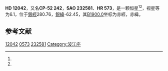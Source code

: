 {{Starbox begin
| name = HD 12042
}}
{{Starbox observe
| epoch = [[J2000.0|J2000.0]]
| constell = {{星座名待查}}<ref name=SIMBAD>{{cite web
 | url=http://simbad.u-strasbg.fr/simbad/sim-id?Ident=HR+573
 | title =Pulsating variable Star
 | publisher=Centre de Données astronomiques de Strasbourg
 | work=SIMBAD
 | accessdate=2012-07-13}}</ref><ref name=DATA>{{cite web
 | url=http://vizier.u-strasbg.fr/viz-bin/VizieR-5?-out.add=.&-source=5050&-corr=PK=HR&-out.max=9999&HR=573
 | title=VizieR Detailed Page
 | accessdate=2012-07-13
 | archive-date=2019-02-16
 | archive-url=https://web.archive.org/web/20190216081853/http://vizier.u-strasbg.fr/viz-bin/VizieR-5?-out.add=.&-source=5050&-corr=PK=HR&-out.max=9999&HR=573
 | dead-url=no
 }}</ref>
| 星官 = 
| ra = {{RA|1|57|0.1}}<ref name=SIMBAD /><ref name=DATA />
| dec = {{DEC|-51|45|58}}<ref name=SIMBAD /><ref name=DATA />
| appmag_v = 6.1<ref name=SIMBAD /><ref name=DATA />
}}
{{Starbox character
| class = F6-7V<ref name=SIMBAD /><ref name=DATA />
| b-v = 0.48<ref name=SIMBAD /><ref name=DATA />
| u-b = -0.04<ref name=SIMBAD /><ref name=DATA />
| r-i = <ref name=SIMBAD /><ref name=DATA />
| variable = 
}}
{{Starbox astrometry
| radial_v = -0.04
| prop_mo_ra = 4
| parallax = 0.056
| p_error = 
}}
{{Starbox catalog
| names =CP-52 242，[[SAO星表|SAO]] 232581，[[HD星表|HD]] 12042，[[HR星表|HR]] 573}}
{{Starbox reference |Simbad=HR+573}}
{{Starbox end}}

'''HD 12042'''，又名'''CP-52 242'''，'''SAO 232581'''、'''HR 573'''，是一颗恒星<ref name=SIMBAD /><ref name=DATA />，视星等为6.1，位于[[銀道座標系|銀經]]280.76，[[銀道座標系|銀緯]]-62.45，其[[B1900.0|B1900.0]]坐标为赤經{{RA|1|53|11.2}}，赤緯{{DEC|-52|-62.45|41}}。

== 参考文献 ==
{{reflist}}

{{star-stub}}

[[Category:HD和HDE天體|12042]]
[[Category:HR天體|0573]]
[[Category:SAO天體|232581]]
[[Category:波江座|Category:波江座]]